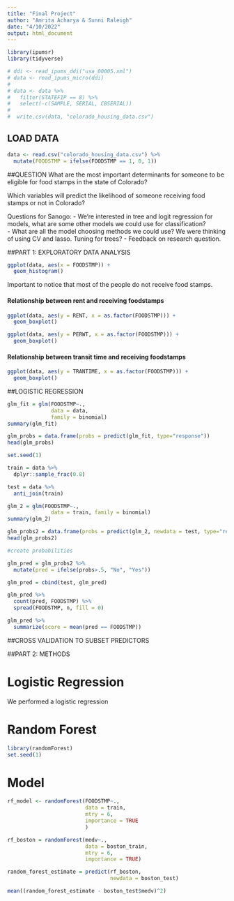 ```yaml
---
title: "Final Project"
author: "Amrita Acharya & Sunni Raleigh"
date: "4/10/2022"
output: html_document
---
```


```r
library(ipumsr)
library(tidyverse)
```

```r
# ddi <- read_ipums_ddi("usa_00005.xml")
# data <- read_ipums_micro(ddi)
# 
# data <- data %>%
#   filter(STATEFIP == 8) %>%
#   select(-c(SAMPLE, SERIAL, CBSERIAL))
# 
#  write.csv(data, "colorado_housing_data.csv")
```

## LOAD DATA
```r
data <- read.csv("colorado_housing_data.csv") %>%
  mutate(FOODSTMP = ifelse(FOODSTMP == 1, 0, 1))
```


##QUESTION 
What are the most important determinants for someone to be eligible for food stamps in the state of Colorado? 

Which variables will predict the likelihood of someone receiving food stamps or not in Colorado?

Questions for Sanogo:
- We're interested in tree and logit regression for models, what are some other models we could use for classification?  
- What are all the model choosing methods we could use? We were thinking of using CV and lasso. Tuning for trees?
- Feedback on research question.

##PART 1: EXPLORATORY DATA ANALYSIS

```r
ggplot(data, aes(x = FOODSTMP)) +
  geom_histogram()
```

Important to notice that most of the people do not receive food stamps.

#### Relationship between rent and receiving foodstamps
```r
ggplot(data, aes(y = RENT, x = as.factor(FOODSTMP))) +
  geom_boxplot()
```

```r
ggplot(data, aes(y = PERWT, x = as.factor(FOODSTMP))) +
  geom_boxplot()
```
#### Relationship between transit time and receiving foodstamps
```r
ggplot(data, aes(y = TRANTIME, x = as.factor(FOODSTMP))) +
  geom_boxplot()
```


##LOGISTIC REGRESSION

```r
glm_fit = glm(FOODSTMP~.,
              data = data,
              family = binomial)
summary(glm_fit)
```

```r
glm_probs = data.frame(probs = predict(glm_fit, type="response"))
head(glm_probs)
```

```r
set.seed(1)

train = data %>%
  dplyr::sample_frac(0.8)

test = data %>%
  anti_join(train)
```

```r
glm_2 = glm(FOODSTMP~.,
              data = train, family = binomial)
summary(glm_2)
```

```r
glm_probs2 = data.frame(probs = predict(glm_2, newdata = test, type="response"))
head(glm_probs2)
```

```r
#create probabilities

glm_pred = glm_probs2 %>%
  mutate(pred = ifelse(probs>.5, "No", "Yes"))

glm_pred = cbind(test, glm_pred)

glm_pred %>% 
  count(pred, FOODSTMP) %>%
  spread(FOODSTMP, n, fill = 0)

glm_pred %>%
  summarize(score = mean(pred == FOODSTMP))
```

##CROSS VALIDATION TO SUBSET PREDICTORS



##PART 2: METHODS 

# Logistic Regression 
We performed a logistic regression 

# Random Forest
```r
library(randomForest)
set.seed(1)
```

# Model
```r
rf_model <- randomForest(FOODSTMP~.,
                         data = train,
                         mtry = 6,
                         importance = TRUE
                         )

rf_boston = randomForest(medv~., 
                         data = boston_train, 
                         mtry = 6, 
                         importance = TRUE)

random_forest_estimate = predict(rf_boston, 
                                 newdata = boston_test)

mean((random_forest_estimate - boston_test$medv)^2)
```

